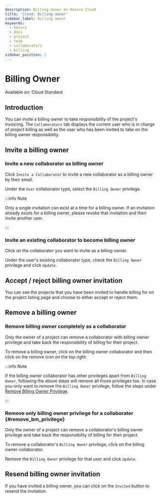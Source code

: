 ```yaml
---
description: Billing owner on Hasura Cloud
title: 'Cloud: Billing owner'
sidebar_label: Billing owner
keywords:
  - hasura
  - docs
  - project
  - team
  - collaborators
  - billing
sidebar_position: 1
---
```



# Billing Owner

<div className='badge badge--primary heading-badge'>Available on: Cloud Standard</div>

## Introduction

You can invite a billing owner to take responsibility of the project's invoicing. The `Collaborators` tab displays the
current user who is in charge of project billing as well as the user who has been invited to take on the billing owner
responsibility.

## Invite a billing owner

### Invite a new collaborator as billing owner

Click `Invite a Collaborator` to invite a new collaborator as a billing owner by their email.

<Thumbnail src='/img/account-management/billing/collab-view.png' alt='Collaborators tab' width='1200px' />

Under the `User` collaborator type, select the `Billing Owner` privilege.

<Thumbnail
  src='/img/account-management/billing/invite-bm-collab.png'
  alt='User Collaborator with Billing Owner Privilege'
  width='450px'
/>

:::info Note

Only a single invitation can exist at a time for a billing owner. If an invitation already exists for a billing owner,
please revoke that invitation and then invite another user.

:::

### Invite an existing collaborator to become billing owner

Click on the collaborator you want to invite as a billing owner.

Under the user's existing collaborator type, check the `Billing Owner` privilege and click `Update`.

<Thumbnail src='/img/account-management/billing/add-bm-privilege.png' alt='Add Billing Owner Privilege' width='450px' />

## Accept / reject billing owner invitation

You can see the projects that you have been invited to handle billing for on the project listing page and choose to
either accept or reject them.

<Thumbnail
  src='/img/account-management/billing/project-bm-invitation.png'
  alt='Projects invited to handle billing for'
  width='900px'
/>

## Remove a billing owner

### Remove billing owner completely as a collaborator

Only the owner of a project can remove a collaborator with billing owner privilege and take back the responsibility of
billing for their project.

To remove a billing owner, click on the billing owner collaborator and then click on the remove icon on the top right:

<Thumbnail src='/img/account-management/billing/remove-bm.png' alt='Remove billing owner collaborator' width='450px' />

:::info Note

If the billing owner collaborator has other privileges apart from `Billing Owner`, following the above steps will remove
all those privileges too. In case you only want to remove the `Billing Owner` privilege, follow the steps under
[Remove Billing Owner Privilege](#remove_bm_privilege).

:::

### Remove only billing owner privilege for a collaborator {#remove_bm_privilege}

Only the owner of a project can remove a collaborator's billing owner privilege and take back the responsibility of
billing for their project.

To remove a collaborator's `Billing Owner` privilege, click on the billing owner collaborator.

<Thumbnail
  src='/img/account-management/billing/click-bm-collab.png'
  alt='Click billing owner collaborator'
  width='1000px'
/>

Remove the `Billing Owner` privilege for that user and click `Update`.

<Thumbnail
  src='/img/account-management/billing/remove-bm-privilege.png'
  alt='Remove billing owner privilege'
  width='450px'
/>

## Resend billing owner invitation

If you have invited a billing owner, you can click on the `Invited` button to resend the invitation.

<Thumbnail
  src='/img/account-management/billing/resend-bm-invitation.png'
  alt='Resend billing owner invitation'
  width='1000px'
/>
